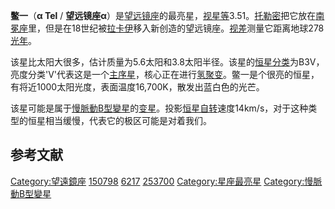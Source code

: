 {{Starbox begin
| name = 鳖一
}}
{{Starbox image
| image = 
     <div style="position: relative">[[File:Telescopium_IAU.svg|250px]]
     <div style="position: absolute; left: 64.5%; top: 33.6%;">[[File:Cercle_rouge_100%.svg|12px]]</div>
     </div>
| caption=望远镜座α的位置 (红圈处)
}}
{{Starbox observe
| epoch = [[J2000.0|J2000.0]]
| constell = [[望遠鏡座|望遠鏡座]]<ref name=SIMBAD>{{cite web
 | url=http://simbad.u-strasbg.fr/simbad/sim-id?Ident=HR+6217
 | title=Pulsating variable Star
 | publisher=Centre de Données astronomiques de Strasbourg
 | work=SIMBAD
 | accessdate=2012-07-13
 | archive-date=2019-11-29
 | archive-url=https://web.archive.org/web/20191129073712/http://simbad.u-strasbg.fr/simbad/sim-id?Ident=HR+6217
 | dead-url=no
 }}</ref><ref name=DATA>{{cite web
 | url=http://vizier.u-strasbg.fr/viz-bin/VizieR-5?-out.add=.&-source=5050&-corr=PK=HR&-out.max=9999&HR=6217
 | title=VizieR Detailed Page
 | accessdate=2012-07-13
 | archive-date=2016-03-05
 | archive-url=https://web.archive.org/web/20160305035116/http://vizier.u-strasbg.fr/viz-bin/VizieR-5?-out.add=.&-source=5050&-corr=PK=HR&-out.max=9999&HR=6217
 | dead-url=no
 }}</ref>
| 星官 = 
| ra = {{RA|18|26|58.4}}<ref name=SIMBAD /><ref name=DATA />
| dec = {{DEC|-45|58|06.4}}<ref name=SIMBAD /><ref name=DATA />
| appmag_v = 3.51
}}
{{Starbox character
| class = B3V
| b-v = -0.17
| u-b = -0.64
| r-i = 
| variable = SPB
}}
{{Starbox astrometry
| radial_v = −0.2
| prop_mo_ra  = −16.95
| prop_mo_dec = −53.09
| parallax = 11.74
| p_error  = 0.17
| parallax_footnote = 
| absmag_v = 
}}
{{Starbox detail
| mass     = 5.6
| radius   = 3.8
| luminosity  = 1000
| temperature = {{nowrap|16,700 ± 800}}
| metal_fe = 
| rotation = 
| rotational_velocity = {{nowrap|14 ± 8}}
| age_myr  = {{nowrap|24.1 ± 7.5}}
}}
{{Starbox catalog
| names =CP-68 2822，[[SAO星表|SAO]] 253700，[[HD星表|HD]] 150798，[[HR星表|HR]] 6217}}
{{Starbox reference |Simbad=HR+6217}}
{{Starbox end}}

'''鳖一'''（'''α Tel''' / '''望远镜座α'''）是[[望远镜座|望远镜座]]的最亮星，[[视星等|视星等]]3.51。[[托勒密|托勒密]]把它放在[[南冕座|南冕座]]里，但是在18世纪被[[拉卡伊|拉卡伊]]移入新创造的望远镜座。[[视差|视差]]测量它距离地球278[[光年|光年]]。

该星比太阳大很多，估计质量为5.6太阳和3.8太阳半径。该星的[[恒星分类|恒星分类]]为B3V，亮度分类'V'代表这是一个[[主序星|主序星]]，核心正在进行[[氢聚变|氢聚变]]。鳖一是个很亮的恒星，有将近1000太阳光度，表面温度16,700K，散发出蓝白色的光芒。

该星可能是属于[[慢脈動B型變星|慢脈動B型變星]]的[[变星|变星]]。投影[[恒星自转|恒星自转]]速度14km/s，对于这种类型的恒星相当缓慢，代表它的极区可能是对着我们。

== 参考文献 ==
{{reflist}}


{{望遠鏡座恒星}}
{{星官|鳖|11|0}}
[[Category:望遠鏡座|Category:望遠鏡座]]
[[Category:HD和HDE天體|150798]]
[[Category:HR天體|6217]]
[[Category:SAO天體|253700]]
[[Category:星座最亮星|Category:星座最亮星]]
[[Category:慢脈動B型變星|Category:慢脈動B型變星]]